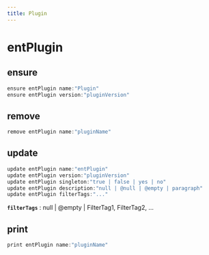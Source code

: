 ```yaml
---
title: Plugin
---
```


# entPlugin

## ensure

```js filename="Terminal" copy
ensure entPlugin name:"Plugin"
ensure entPlugin version:"pluginVersion"
```


## remove

```js filename="Terminal" copy
remove entPlugin name:"pluginName"
```


## update

```js filename="Terminal" copy
update entPlugin name:"entPlugin"
update entPlugin version:"pluginVersion"
update entPlugin singleton:"true | false | yes | no"
update entPlugin description:"null | @null | @empty | paragraph"
update entPlugin filterTags:"..."
```

**`filterTags`**
 : null | @empty | FilterTag1, FilterTag2, ...


## print

```js filename="Terminal" copy
print entPlugin name:"pluginName"
```


